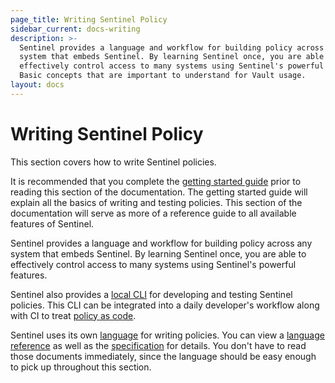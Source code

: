 ```yaml
---
page_title: Writing Sentinel Policy
sidebar_current: docs-writing
description: >-
  Sentinel provides a language and workflow for building policy across any
  system that embeds Sentinel. By learning Sentinel once, you are able to
  effectively control access to many systems using Sentinel's powerful features.
  Basic concepts that are important to understand for Vault usage.
layout: docs
---
```


# Writing Sentinel Policy

This section covers how to write Sentinel policies.

It is recommended that you complete the
[getting started guide](/sentinel/intro/getting-started/first-policy) prior to
reading this section of the documentation. The getting started guide will
explain all the basics of writing and testing policies. This section of the
documentation will serve as more of a reference guide to all available
features of Sentinel.

Sentinel provides a language and workflow for building policy across any system
that embeds Sentinel. By learning Sentinel once, you are able to effectively
control access to many systems using Sentinel's powerful features.

Sentinel also provides a [local CLI](/sentinel/commands) for developing and testing
Sentinel policies. This CLI can be integrated into a daily developer's workflow
along with CI to treat [policy as code](/sentinel/concepts/policy-as-code).

Sentinel uses its own [language](/sentinel/language) for writing
policies. You can view a [language reference](/sentinel/language)
as well as the [specification](/sentinel/language/spec) for details. You
don't have to read those documents immediately, since the language should
be easy enough to pick up throughout this section.
